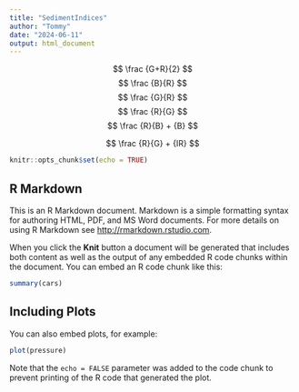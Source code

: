 ```yaml
---
title: "SedimentIndices"
author: "Tommy"
date: "2024-06-11"
output: html_document
---
```


$$
\frac {G+R}{2}
$$
$$
\frac {B}{R}
$$
$$
\frac {G}{R}
$$
$$
\frac {R}{G}
$$
$$
\frac {R}{B} + {B}
$$

$$
\frac {R}{G} + {IR}
$$

```r
knitr::opts_chunk$set(echo = TRUE)
```

## R Markdown

This is an R Markdown document. Markdown is a simple formatting syntax for authoring HTML, PDF, and MS Word documents. For more details on using R Markdown see <http://rmarkdown.rstudio.com>.

When you click the **Knit** button a document will be generated that includes both content as well as the output of any embedded R code chunks within the document. You can embed an R code chunk like this:

```r
summary(cars)
```

## Including Plots

You can also embed plots, for example:

```r
plot(pressure)
```

Note that the `echo = FALSE` parameter was added to the code chunk to prevent printing of the R code that generated the plot.
